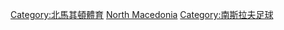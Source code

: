 {{Catnav|頁面分類|各種主題的頁面分類|按國家分類|各國體育|馬其頓體育}}
{{Catnav|頁面分類|各種主題的頁面分類|按國家分類|各國體育|各國足球}}
{{Catnav|頁面分類|...|球類運動|足球|各國足球}}
{{Catnav|頁面分類|...|体育|各國體育|馬其頓體育}}
{{Catnav|頁面分類|...|体育|各國體育|各國足球}}

{{Commons category|Association football in the Republic of Macedonia}}

[[Category:北馬其頓體育|Category:北馬其頓體育]]
[[Category:歐洲各國足球|North Macedonia]]
[[Category:南斯拉夫足球|Category:南斯拉夫足球]]